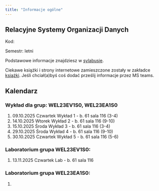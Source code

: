 ```yaml
---
title: "Informacje ogólne"
---
```


## Relacyjne Systemy Organizacji Danych

Kod: 

Semestr: letni

Podstawowe informacje znajdziesz w [sylabusie](/sylabus).

Ciekawe książki i strony internetowe zamieszczone zostały w zakładce [książki](/ksiazki). 
Jeśli chciał(a)byś coś dodać prześlij informacje przez MS teams.

## Kalendarz

### Wykład dla grup: WEL23EV1S0, WEL23EA1S0

1. 09.10.2025 Czwartek Wykład 1 - b. 61 sala 116 (3-4)
2. 14.10.2025 Wtorek   Wykład 2 - b. 61 sala 116 (9-10)
3. 15.10.2025 Środa    Wykład 3 - b. 61 sala 116 (3-4)
4. 29.10.2025 Środa    Wykład 4 - b. 61 sala 116 (9-10)
5. 30.10.2025 Czwartek Wykład 5 - b. 61 sala 116 (5-6)


### Laboratorium grupa WEL23EV1S0: 

1. 13.11.2025 Czwartek Lab - b. 61 sala 116



### Laboratorium grupa WEL23EA1S0:

1. 